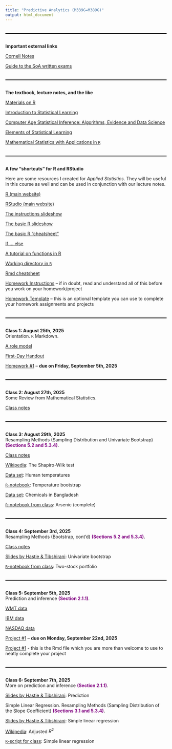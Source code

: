```yaml
---
title: "Predictive Analytics (M339G=M389G)"
output: html_document
---
```


<style>
  hr {
      position: relative; 
            top: 20px; 
            border: none; 
            height: 2px; 
            background: black; 
            margin-bottom: 50px; 
  }
</style>

---

**Important external links**

[Cornell Notes](http://lsc.cornell.edu/how-to-study/taking-notes/cornell-note-taking-system/)

[Guide to the SoA written exams](https://www.soa.org/globalassets/assets/files/edu/edu-guide-to-written-exam.pdf) 

---

**The textbook, lecture notes, and the like**

[Materials on R](https://gordanz.github.io/stochastic-book/intro.html)

[Introduction to Statistical Learning](https://www.statlearning.com)

[Computer Age Statistical Inference: Algorithms, Evidence and Data Science](https://hastie.su.domains/CASI/)

[Elements of Statistical Learning](https://hastie.su.domains/ElemStatLearn/)

[Mathematical Statistics with Applications in `R`](https://search.lib.utexas.edu/permalink/01UTAU_INST/be14ds/alma991058130777506011)

---

**A few "shortcuts" for R and RStudio**

Here are some resources I created for *Applied Statistics*. They will be useful in this course as well and can be used in conjunction with our lecture notes. 

[R (main website)](https://www.r-project.org/)

[RStudio (main website)](https://rstudio.com/)

[The instructions slideshow](instructions/m358k-R-instructions.html)

[The basic R slideshow](instructions/m358k-basic-R.html)

[The basic R "cheatsheet"](https://raw.githubusercontent.com/rstudio/cheatsheets/master/base-r.pdf)

[If ... else](https://www.datamentor.io/r-programming/if-else-statement/)

[A tutorial on functions in R](https://www.tutorialspoint.com/r/r_functions.htm)

[Working directory in `R`](https://r-coder.com/working-directory-r/)

[Rmd cheatsheet](instructions/rmarkdown-cheatsheet.pdf)

[Homework Instructions](instructions/m358k-hw-instructions.html) -- if in doubt, read and understand all of this before you work on your homework/project

[Homework Template](instructions/homework-template.Rmd) -- this is an optional template you can use to complete your homework assignments and projects 

---

**Class 1: August 25th, 2025**<br>
Orientation. `R` Markdown.<br>

[A role model](pics/bilbo.jpeg)

[First-Day Handout](syllabus/syllabus-58860.html)

[Homework #1](hw/m339g-hw1-prereqs.pdf) -- **due on Friday, September 5th, 2025**

---

**Class 2: August 27th, 2025**<br>
Some Review from Mathematical Statistics.<br> 

[Class notes](notes/m339g-aug-27-2025.pdf)

---

**Class 3: August 29th, 2025**<br>
Resampling Methods (Sampling Distribution and Univariate Bootstrap) <span style="color: purple;">**(Sections 5.2 and 5.3.4)**</span>.<br>

[Class notes](notes/m339g-aug-29-2025.pdf)

[Wikipedia](https://en.wikipedia.org/wiki/Shapiro–Wilk_test): The Shapiro-Wilk test

[Data set](code/temperatures.csv): Human temperatures

[`R`-notebook](code/temperature.Rmd): Temperature bootstrap

[Data set](code/bangladesh-data.csv): Chemicals in Bangladesh

[`R`-notebook from class](code/arsenic-in-class.Rmd): Arsenic (complete)

---

**Class 4: September 3rd, 2025**<br>
Resampling Methods (Bootstrap, cont’d) <span style="color: purple;">**(Sections 5.2 and 5.3.4)**</span>.<br>

[Class notes](notes/m339g-sept-03-2025.pdf)

[Slides by Hastie & Tibshirani](slides/ch5-univariate-bootstrap.pdf): Univariate bootstrap

[`R`-notebook from class](code/two-stock-portfolio.Rmd): Two-stock portfolio

---

**Class 5: September 5th, 2025**<br>
Prediction and inference <span style="color: purple;">**(Section 2.1.1)**</span>.<br>

[WMT data](data/WMT.csv)

[IBM data](data/IBM.csv)

[NASDAQ data](data/ndq.csv)

[Project #1](projects/m339g-project1-probs.pdf) -- **due on Monday, September 22nd, 2025**

[Project #1](projects/m339g-project1-probs.Rmd) - this is the Rmd file which you are more than welcome to use to neatly complete your project 

---

**Class 6: September 7th, 2025**<br>
More on prediction and inference <span style="color: purple;">**(Section 2.1.1)**</span>.<br>

[Slides by Hastie & Tibshirani](slides/ch2-prediction.pdf): Prediction 

<!--
[Class notes](notes/m339g-reducible-irreducible.pdf)

[Nobody Expects $L^1$](https://mathoverflow.net/questions/178139/examples-of-unexpected-mathematical-images?newreg=78ec2c4c5b154caeaca68ac602031827)
-->

Simple Linear Regression. Resampling Methods (Sampling Distribution of the Slope Coefficient) <span style="color: purple;">**(Sections 3.1 and 5.3.4)**</span>.<br>

[Slides by Hastie & Tibshirani](slides/ch3-simple-linear-regression.pdf): Simple linear regression

[Wikipedia](https://en.wikipedia.org/wiki/Coefficient_of_determination#Adjusted_R2): Adjusted $R^2$

[`R`-script for class](code/slr-conf-ints.R): Simple linear regression

<!--
[Homework #2](hw/m339g-hw2-regression.pdf) -- **due on Friday, January 31st, 2025**

More on Resampling Methods (Sampling Distribution of the Slope Coefficient) <span style="color: purple;">**(Section 5.3.4)**</span>.<br>

[`R`-notebook from class](code/slr-coeffs.Rmd): Bootstrap for simple linear regression

[Homework #1](hw/m339g-hw1-prereqs-solns.pdf) -- **solutions**

[Homework #3](hw/m339g-hw3-slr.pdf) -- **due on Friday, February 7th, 2025**

Simple Regression: Cross Validation <span style="color: purple;">**(Section 5.1.1, 5.1.2, 5.1.3, 5.3.1, 5.3.2, 5.3.3)**</span>.<br>

[Class notes](notes/m339g-assessing-model-accuracy.pdf)

[Slides by Hastie & Tibshirani](slides/ch5-crossvalidation.pdf): Cross-validation 

[`R`-notebook from class](code/cars-validation.Rmd): Cross-validation for simple linear regression

---

**Class 7: January 29th**<br>
Multiple linear regression <span style="color: purple;">**(Section 3.2.1)**</span>.<br>

[Slides by Hastie & Tibshirani](slides/ch3-multiple-linear-regression-intro.pdf): Multiple linear regression 

[Class notes](notes/m339g-multiple-linear-regression.pdf)

[`R`-notebook from class](code/mlr.Rmd): Multiple linear regression

[Wikipedia](https://en.wikipedia.org/wiki/Projection_matrix): Projection matrix

[Wikipedia](https://en.wikipedia.org/wiki/Leverage_(statistics)): Leverage

---

**Class 8: January 31st**<br>
Multiple linear regression (cont'd) <span style="color: purple;">**(Section 3.2.1)**</span>.<br>

[Class notes](notes/m339g-f-distn.pdf)

[`R`-script from class](code/F-distn.R): The $F-$distribution

[Slides by Hastie & Tibshirani](slides/ch3-mlr-contd.pdf): Multiple linear regression (cont'd) 

[Wikipedia](https://en.wikipedia.org/wiki/Mallows%27s_Cp): Mallows' $C_p$

[Wikipedia](https://en.wikipedia.org/wiki/Akaike_information_criterion): Akaike information criterion

[Wikipedia](https://en.wikipedia.org/wiki/Bayesian_information_criterion): Bayesian information criterion

[Wikipedia](https://en.wikipedia.org/wiki/Coefficient_of_determination#Adjusted_R2): Adjusted $R^2$

[Code for class](code/trees-empty.Rmd): Cherry trees

[Code from class](code/trees-in-class.Rmd): Cherry trees

[Homework #2](hw/m339g-hw2-regression-solns.pdf) -- **solutions**

---

**Class 9: February 3rd**<br>
Multiple linear regression (cont'd) <span style="color: purple;">**(Section 3.2.1)**</span>.<br>

[Slides by Hastie & Tibshirani](slides/ch3-mlr-hierarchy.pdf): Multiple linear regression (cont'd) 

[Data for class](code/mustangs.csv): Mustangs

[Code from class](code/mustangs.Rmd): Mustangs

[Homework #4](hw/m339g-hw4-F.pdf) -- **due on Friday, February 14th, 2025**

---

**Class 10: February 5th**<br>
Splines <span style="color: purple;">**(Section 7.4)**</span>.<br>

[Slides by Hastie & Tibshirani](slides/ch7-linear-splines.pdf): Intro to Splines 

[Class notes](notes/m339g-linear-splines.pdf)

[Data for class](code/salesadv.csv): Sales

[Code for class](code/ads.Rmd): Ads

[Slides by Hastie & Tibshirani](slides/ch7-cubic-splines.pdf): Cubic Splines

[Class notes](notes/m339g-cubic-splines.pdf)

[`R`-notebook from class](code/splines.Rmd): Splines 

---

**Class 11: February 7th**<br>
More on splines <span style="color: purple;">**(Section 7.4)**</span>.<br>

[Code for class](code/splines-validation.Rmd): Splines with validation

The Trade-Off Between Prediction Accuracy and Model Interpretability <span style="color: purple;">**(Section 2.1.3)**</span>.<br>

[Wikipedia](https://en.wikipedia.org/wiki/Thin_plate_spline): Thin-plate spline

[Slides by Hastie & Tibshirani](slides/ch2-interpretability.pdf): Bias-variance trade-off and interpretability

[Homework #3](hw/m339g-hw3-slr-solns.pdf) -- **solutions**

---

**Class 12: February 10th**<br>
Categorical predictiors.<br>

[Slides by Hastie & Tibshirani](slides/ch3-dummies.pdf): Qualitative/categorical predictors

[`R`-notebook for class](code/carseats-dummies.Rmd): Qualitative/categorical predictors

Regression vs Classification Problems <span style="color: purple;">**(Section 2.1.5)**</span>.<br>

[Class notes](notes/m339g-sept-20-2024.pdf)

[Slides by Hastie & Tibshirani](slides/ch2-classification.pdf): Approaches to classification

---

**Class 13: February 12th**<br>
Logistic regression <span style="color: purple;">**(Sections 4.2, 4.3)**</span>.<br>

[Slides by Hastie & Tibshirani](slides/ch4-classification.pdf): Logistic regression

[Class notes](notes/m339g-logistic-regression.pdf)

[Wikipedia](https://en.wikipedia.org/wiki/Stock_market_index): Stock market index

[`R`-notebook for class](code/stocks-logistic-reg.Rmd): Logistic regression with the stock market

---

**Class 14: February 14th**<br>
More on Logistic regression <span style="color: purple;">**(Section 4.3)**</span>.<br>

[`R`-notebook for class](code/med-school.Rmd): Logistic regression with medical school

[Class notes](notes/m339g-feb-14-2025.pdf)

[Class notes](notes/m339g-multiclass-logistic.pdf)

[Slides by Hastie & Tibshirani](slides/ch4-multi-logistic.pdf): Logistic regression with multiple response categories

[Data for class](code/hsbdemo.csv): School choice

[`R`-notebook for class](code/vocation.Rmd): Multiclass logistic regression 

[Homework #4](hw/m339g-hw4-F-solns.pdf) -- **solutions**

[Homework #5](hw/m339g-hw5-logistic.pdf) -- **due on Friday, February 21st, 2025**

[Homework #6](hw/m339g-hw6-sample-one.pdf) -- **due on Friday, February 28th, 2025**

---

**Class 15: February 17th**<br>
Mock exam.<br>

[Mock Exam](exams/m339g-mock-exam-probs.pdf) -- **problems** 

[Mock Exam](exams/m339g-mock-exam-solns.pdf) -- **solutions** 

---
 
**Class 16: February 19th**<br>
K-Nearest Neighbors <span style="color: purple;">**(Section 2.2.3, 4.7.6)**</span>.<br>

[`R`-notebook for class](code/knn-caravans.Rmd): KNN for insurance policies

Collinearity <span style="color: purple;">**(Section 3.3.3)**</span>.<br>

[`R`-notebook for class](code/collinearity.Rmd): Simulated collinearity

[`R`-notebook for class](code/vif.Rmd): Variance inflation factor

[Class notes](notes/m339g-vif.pdf)

---

**Class 17: February 21st**<br>
Supervised vs Unsupervised Learning  <span style="color: purple;">**(Section 2.1.4)**</span>.<br>

[Slides by Hastie & Tibshirani](slides/ch1-supervised-unsupervised.pdf): Supervised vs. unsupervised learning

K-Means Clustering <span style="color: purple;">**(Section 12.4.1)**</span>.<br>

[Slides by Hastie & Tibshirani](slides/ch12-clustering.pdf): K-Means Clustering 

[Towards Data Science](https://towardsdatascience.com/three-versions-of-k-means-cf939b65f4ea): K-Means Clustering

[Medium](https://medium.com/analytics-vidhya/comparison-of-initialization-strategies-for-k-means-d5ddd8b0350e): More on Initialization for K-Means Clustering

[UC Irvine MLR](https://archive.ics.uci.edu/dataset/267/banknote+authentication): Data documentation with expanded data set

[Data for class](code/banknotes.csv): Banknotes

[Code for class](code/banknotes-k-means.Rmd): K-Means Clustering

[Homework #5](hw/m339g-hw5-logistic-solns.pdf) -- **solutions**

[Homework #7](hw/m339g-hw7-k-means.pdf) -- **due on Friday, March 14th, 2025**

---

**Class 18: February 24th, 2025**<br>
Singular value decomposition <span style="color: purple;">**(Section 12.2)**</span>.<br>

[Slides by Hastie & Tibshirani](slides/ch12-intro.pdf): Introduction to PCA

[Class notes](notes/m339g-feb-26-2025.pdf)

[Extra class notes](notes/m339g-feb-23-2024.pdf)

[YouTube](https://youtu.be/rYz83XPxiZo?si=nkvOk6GNor638x29): A beautiful lecture by Prof. Gilbert Strang

[Extra Credit Homework](hw/m339g-ec-hw-svd.pdf) -- **due on Friday, March 7th, 2025**

---

**Class 19: February 26th, 2025**<br>
Principal component analysis (PCA) <span style="color: purple;">**(Section 12.2)**</span>.<br>

[Slides by Hastie & Tibshirani](slides/ch12-pca.pdf): PCA

[`R`-notebook for class](code/pca.Rmd): Principal component analysis

[Data for class](code/housepriceall.csv): Houses

[`R`-notebook for class](code/pca-houses.Rmd): Principal component analysis for houses

[In-Term One](exams/m339g-one-topics.pdf): Topics

[Practice for In-Term One](exams/m339g-one-sample-probs.pdf) -- **problems** 

[Practice for In-Term One](exams/m339g-one-sample-solns.pdf) -- **solutions** 

---

**Class 20: February 28th, 2025**<br>
Principal components regression <span style="color: purple;">**(Section 6.3.1)**</span>.<br>

[Slides by Hastie & Tibshirani](slides/ch6-pcr.pdf): PCR

[Homework #6](hw/m339g-hw6-sample-one-solns.pdf) -- **solutions**

---

**Class 21: March 3rd, 2025**<br>
More about the principal components regression <span style="color: purple;">**(Section 6.3.1)**</span>.<br>

[`R`-notebook for class](code/pcr.Rmd): Principal component regression

[`R`-notebook for class](code/pcr-seat-position.Rmd): Principal component regression on seat positions

---

**Class 22: March 5th, 2025**<br>
<span style="color: red;">**In-Term One**</span><br>

[In-Term One](exams/m339g-one-solns.pdf) -- **solutions** 

---

**Class 23: March 7th, 2025**<br>
Principal components analysis and clustering <span style="color: purple;">**(Section 12.2 and 12.4.1)**</span>.<br>

[UC Irvine MLR](https://archive.ics.uci.edu/dataset/236/seeds): Documentation for the `seeds` data set 

[Data set](code/seeds_dataset.csv)

[`R`-notebook for class](code/pca-kmeans.Rmd): Principal component analysis with K-means

[Project #2](projects/m339g-project2-probs.pdf) -- **due on Monday, March 31st, 2025**

[Project #2](projects/m339g-project2-probs.Rmd) - this is the Rmd file which you are more than welcome to use to neatly complete your project 


---

**Class 24: March 10th, 2025**<br>
Linear discriminant analysis <span style="color: purple;">**(Section 4.4.1)**</span>.<br>

[Class notes](notes/m339g-mar-07-2025.pdf)

[Slides by Hastie & Tibshirani](slides/ch4-lda-intro.pdf): Linear discriminant analysis for $p=1$

---

**Class 25: March 12th, 2025**<br>
More on LDA <span style="color: purple;">**(Section 4.4.1)**</span>.<br>

[Class notes](notes/m339g-mar-10-2025.pdf)

---

**Class 26: March 14th, 2025**<br>
Bivariate normal distribution.<br> 

[Class notes](notes/m339g-mar-12-2025.pdf)

[Mathematica demonstration](https://demonstrations.wolfram.com/TheBivariateNormalDistribution/): The Bivariate Normal Distribution

[Mathematica demonstration](https://demonstrations.wolfram.com/TheBivariateNormalAndConditionalDistributions/): The Bivariate Normal and Conditional Distributions

[Class notes](notes/m339g-mar-14-2025.pdf)

[Homework #7](hw/m339g-hw7-k-means-solns.pdf) -- **solutions**

---

**Class 27: March 24th, 2025**<br>
Multivariate normal distribution.<br> 

[Class notes](notes/m339g-mar-24-2025.pdf)

---

**Class 28: March 26th, 2025**<br>
More on the linear discriminant analysis, quadratic discriminant analysis, naive Bayes <span style="color: purple;">**(Section 4.4.1)**</span>.<br>

[Slides by Hastie & Tibshirani](slides/ch4-lda.pdf): More on linear discriminant analysis 

[Wikipedia](https://en.wikipedia.org/wiki/Receiver_operating_characteristic): The Receiver Operating Characteristic (ROC)

---

**Class 29: March 28th, 2025**<br>
More on the linear discriminant analysis, quadratic discriminant analysis, naive Bayes <span style="color: purple;">**(Section 4.4.1)**</span>.<br>

[`R`-notebook for class](code/lda.Rmd): LDA, QDA, and Naive Bayes

[`partimat`](https://www.rdocumentation.org/packages/klaR/versions/1.7-3/topics/partimat): Documentation

[`R`-notebook for class](code/lda-banknotes.Rmd): Partition plots

[Homework #8](hw/m339g-hw8-lda-qda.pdf) -- **due on Friday, April 4th, 2025**

[Project #3](projects/m339g-project3-probs.pdf) -- **due on Monday, April 28th, 2025**

[Project #3](projects/m339g-project3-probs.Rmd) - this is the Rmd file which you are more than welcome to use to neatly complete your project 

---

**Class 30: March 31st, 2025**<br>
Tree-based regression <span style="color: purple;">**(Section 8.1.1)**</span>.<br>

[Slides by Hastie & Tibshirani](slides/ch8-tree-based-regression.pdf): Tree-based regression

[Homework #9](hw/m339g-hw9-reg-trees.pdf) -- **due on Friday, April 11th, 2025**

---

**Class 31: April 2nd, 2025**<br>
More on tree-based regression <span style="color: purple;">**(Section 8.1.1)**</span>.<br>

[Problem packet](problem-sets/m339g-regression-trees.pdf)

[Class notes](notes/m339g-mar-31-2025.pdf): Regression trees.

Tree-based regression: pruning <span style="color: purple;">**(Section 8.1.1)**</span>.<br>

[Slides by Hastie & Tibshirani](slides/ch8-pruning.pdf): Tree-based regression (pruning)

[Problem packet](problem-sets/m339g-pruning-classification.pdf)

[Class notes](notes/m339g-apr-02-2025.pdf): Pruning.

[`tree` documentation](https://cran.r-project.org/web/packages/tree/tree.pdf)

[`R`-notebook for class](code/regression-trees.Rmd): Regression trees


---

**Class 32: April 4th, 2025**<br>
Classification trees <span style="color: purple;">**(Section 8.1.2)**</span>.<br>

[Slides by Hastie & Tibshirani](slides/ch8-classification-trees.pdf): Tree-based classification

[Class notes](notes/m339g-apr-04-2025.pdf): Classification trees.

[Homework #8](hw/m339g-hw8-lda-qda-solns.pdf) -- **solutions**

[Homework #10](hw/m339g-hw10-class-trees.pdf) -- **due on Friday, April 18th, 2025**

---

**Class 33: April 7th, 2025**<br>
Even more on decision trees <span style="color: purple;">**(Sections 8.1.3 and 8.1.4)**</span>.<br>

[Class notes](notes/m339g-apr-07-2025.pdf): Classification trees.

[`R`-notebook for class](code/classification-trees.Rmd): Classification trees

[Slides by Hastie & Tibshirani](slides/ch8-single-tree-epilogue.pdf): Tree-based methods pros and cons

---

**Class 34: April 9th, 2025**<br>
Bagging <span style="color: purple;">**(Section 8.2.1)**</span>.<br>

[Slides by Hastie & Tibshirani](slides/ch8-bagging.pdf): Bagging

[`R`-script from class](code/0-632.R): 0.632 

Random forests <span style="color: purple;">**(Section 8.2.2)**</span>.<br>

[Slides by Hastie & Tibshirani](slides/ch8-random-forests.pdf): Random forests

[Problem](problem-sets/srm-sample-p39.pdf)

[Class notes](notes/m339g-apr-09-2025.pdf): 0.632. Random forests.

---

**Class 35: April 11th, 2025**<br>
Mock exam.<br>

[Mock Exam](exams/m339g-mock-two-solns.pdf) -- **solutions** 

[Homework #9](hw/m339g-hw9-reg-trees-solns.pdf) -- **solutions**

---

**Class 36: April 14th, 2025**<br>
Boosting <span style="color: purple;">**(Section 8.2.3)**</span>.<br>

[Slides by Hastie & Tibshirani](slides/ch8-boosting.pdf): Boosting

[Homework #11](hw/m339g-hw11-more-trees.pdf) -- **due on Friday, April 25th, 2025**

More on bagging, random forests, and boosting <span style="color: purple;">**(Section 8.3.3)**</span>.<br>

[`R`-notebook for class](code/bagging-random-forests.Rmd): Bagging, random forests, boosting. 

Lines, planes, hyperplanes.<br>

[Class notes](notes/m339g-apr-14-2025.pdf): Lines.

[In-Term Two](exams/m339g-two-topics.pdf): Topics

[Practice for In-Term Two](exams/m339g-two-sample-probs.pdf) -- **problems** 

[Practice for In-Term Two](exams/m339g-two-sample-solns.pdf) -- **solutions** 


---

**Class 37: April 16th, 2025**<br>
<span style="color: red;">**In-Term Two**</span><br>

[In-Term Two](exams/m339g-two-solns.pdf) -- **solutions** 

---

**Class 38: April 18th, 2025**<br>
Maximal margin classifier <span style="color: purple;">**(Section 9.1)**</span>.<br>

[Slides by Hastie & Tibshirani](slides/ch9-maximal-margin-classifier.pdf): Maximal margin classifier

[Class notes](notes/m339g-apr-18-2025.pdf): Hyperplanes. Lagrange multipliers.

[Homework #10](hw/m339g-hw10-class-trees-solns.pdf) -- **solutions**

---

**Class 39: April 21st, 2025**<br>
More on the maximal margin classifier <span style="color: purple;">**(Section 9.1)**</span>.<br>

[Class notes](notes/m339g-apr-21-2025.pdf): Maximal margin classifier.

---

**Class 40: April 23rd, 2025**<br>
Support vector classifier <span style="color: purple;">**(Section 9.2)**</span>.<br>

[Slides by Hastie & Tibshirani](slides/ch9-support-vector-classifier.pdf): Support vector classifier

[Class notes](notes/m339g-nov-22-2024.pdf): Support vector classifier. 

More on the support vector classifier <span style="color: purple;">**(Section 9.2)**</span>.<br>

[`R`-notebook for class](code/support-vector-classifier.Rmd): Support vector classifier. 

---

**Class 41: April 25th, 2025**<br>
Support vector machines <span style="color: purple;">**(Section 9.3)**</span>.<br>

[Slides by Hastie & Tibshirani](slides/ch9-nonlinearity.pdf): Inspiration for support vector machines

[Slides by Hastie & Tibshirani](slides/ch9-svm.pdf): Support vector machines

[Homework #11](hw/m339g-hw11-more-trees-solns.pdf) -- **solutions**

---

[The Final Project](projects/m339g-final-project-probs.pdf) -- **due on Thursday, May 1st, 2025**

[The Final Project](projects/m339g-final-project-probs.Rmd) - this is the Rmd file which you are more than welcome to use to neatly complete your project 

---

**Class 42: April 28th, 2025**<br>
A Quick Review of Hypothesis Testing <span style="color: purple;">**(Section 13.1)**</span>.<br>

[Slides by James & Witten](slides/ch13-quick-hypothesis.pdf): Review of Hypothesis Testing

[`R`-script from class](code/single-hypothesis.R)


The Challenge of Multiple Testing <span style="color: purple;">**(Section 13.2)**</span>.<br>

[Slides by James & Witten](slides/ch13-multiple-testing.pdf): Multiple Testing

The False Discovery Rate <span style="color: purple;">**(Section 13.4)**</span>.<br>

[Slides by James & Witten](slides/ch13-false-discovery-rate.pdf): False Discovery Rate

---

A [blog post](https://fivethirtyeight.com/features/science-isnt-broken/#part1) on **p-hacking** with an interactive component (pardon the expletives!)

---

<!--
Odds and Ends.<br>

Review of categorical predictors and logistic regression.<br>

[Class notes](notes/m339g-mar-01-2024.pdf)


-->
